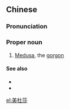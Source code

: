 ==Chinese==
{{zh-forms}}

===Pronunciation===
{{zh-pron
|m=Měidùshā
|cat=n
}}

===Proper noun===
{{zh-noun}}

# {{lb|zh|Greek mythology}} [[Medusa]], the [[gorgon]]

====See also====
* {{pedialite|lang=zh}}
* {{pedialite|Medusa}}

[[el:美杜莎]]